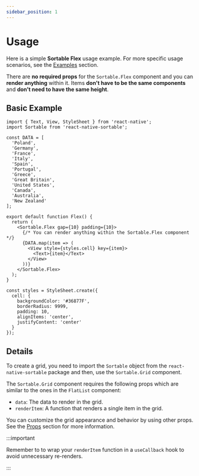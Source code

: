 ```yaml
---
sidebar_position: 1
---
```


# Usage

Here is a simple **Sortable Flex** usage example. For more specific usage scenarios, see the [Examples](./examples) section.

There are **no required props** for the `Sortable.Flex` component and you can **render anything** within it. Items **don't have to be the same components** and **don't need to have the same height**.

## Basic Example

```tsx
import { Text, View, StyleSheet } from 'react-native';
import Sortable from 'react-native-sortable';

const DATA = [
  'Poland',
  'Germany',
  'France',
  'Italy',
  'Spain',
  'Portugal',
  'Greece',
  'Great Britain',
  'United States',
  'Canada',
  'Australia',
  'New Zealand'
];

export default function Flex() {
  return (
    <Sortable.Flex gap={10} padding={10}>
      {/* You can render anything within the Sortable.Flex component */}
      {DATA.map(item => (
        <View style={styles.cell} key={item}>
          <Text>{item}</Text>
        </View>
      ))}
    </Sortable.Flex>
  );
}

const styles = StyleSheet.create({
  cell: {
    backgroundColor: '#36877F',
    borderRadius: 9999,
    padding: 10,
    alignItems: 'center',
    justifyContent: 'center'
  }
});
```

## Details

To create a grid, you need to import the `Sortable` object from the `react-native-sortable` package and then, use the `Sortable.Grid` component.

The `Sortable.Grid` component requires the following props which are similar to the ones in the `FlatList` component:

- `data`: The data to render in the grid.
- `renderItem`: A function that renders a single item in the grid.

You can customize the grid appearance and behavior by using other props. See the [Props](./props) section for more information.

:::important

Remember to to wrap your `renderItem` function in a `useCallback` hook to avoid unnecessary re-renders.

:::
